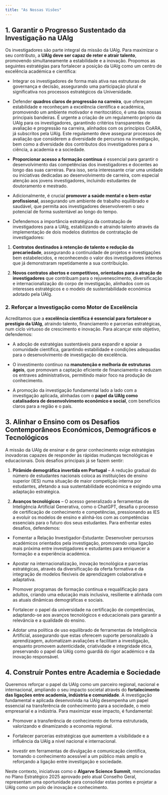 ```yaml
---
title: "As Nossas Visões"
---
```


::: {.callout-caution appearance="default" collapse="true" icon=false}

## 1. Garantir o Progresso Sustentado da Investigação na UAlg

  Os investigadores são parte integral da missão da UAlg. Para maximizar o seu contributo, a **UAlg deve ser capaz de reter e atrair talento**, promovendo simultaneamente a estabilidade e a inovação. Propomos as seguintes estratégias para fortalecer a posição da UAlg como um centro de excelência académica e científica:
  
  - Integrar os investigadores de forma mais ativa nas estruturas de governança e decisão, assegurando uma participação plural e significativa nos processos estratégicos da Universidade.

  - Defender **quadros claros de progressão na carreira**, que ofereçam estabilidade e reconheçam a excelência científica e académica, promovendo um ambiente motivador e meritocrático, é uma das nossas principais bandeiras. É urgente a criação de um regulamento próprio da UAlg para os investigadores, garantindo critérios transparentes de avaliação e progressão na carreira, alinhados com os princípios CoARA, já subscritos pela UAlg. Este regulamento deve assegurar processos de avaliação que considerem a diversidade de percursos na investigação, bem como a diversidade dos contributos dos investigadores para a ciência, a academia e a sociedade.

  - **Proporcionar acesso a formação contínua** é essencial para garantir o desenvolvimento das competências dos investigadores e docentes ao longo das suas carreiras. Para isso, seria interessante criar uma unidade ou iniciativas dedicadas ao desenvolvimento de carreira, com especial atenção aos jovens investigadores, incluindo estudantes de doutoramento e mestrado.

  - Adicionalmente, é crucial **promover a saúde mental e o bem-estar profissional**, assegurando um ambiente de trabalho equilibrado e saudável, que permita aos investigadores desenvolverem o seu potencial de forma sustentável ao longo do tempo.

  - Defendemos a importância estratégica da contratação de investigadores para a UAlg, estabilizando e atraindo talento através da implementação de dois modelos distintos de contratação de investigadores:

  1. **Contratos destinados à retenção de talento e redução da precariedade**, assegurando a continuidade de projetos e investigações bem estabelecidos, e reconhecendo o valor dos investigadores internos que já demonstraram repetidamente a sua contribuição.

  2. **Novos contratos abertos e competitivos, orientados para a atração de investigadores** que contribuam para o rejuvenescimento, diversificação e internacionalização do corpo de investigação, alinhados com os interesses estratégicos e o modelo de sustentabilidade económica adotado pela UAlg.

:::

::: {.callout-caution appearance="default" collapse="true" icon=false}

### 2. Reforçar a Investigação como Motor de Excelência

Acreditamos que a **excelência científica é essencial para fortalecer o prestígio da UAlg**, atraindo talento, financiamento e parcerias estratégicas, num ciclo virtuoso de crescimento e inovação. Para alcançar este objetivo, defendemos:

 - A adoção de estratégias sustentáveis para expandir e apoiar a comunidade científica, garantindo estabilidade e condições adequadas para o desenvolvimento de investigação de excelência.
 
 - O investimento contínuo na **manutenção e melhoria de estruturas ágeis**, que promovam a captação eficiente de financiamento e reduzam os entraves administrativos, permitindo maior foco na produção de conhecimento.
 
 - A promoção da investigação fundamental lado a lado com a investigação aplicada, alinhadas com o **papel da UAlg como catalisadora de desenvolvimento económico e social**, com benefícios claros para a região e o país.
  
:::

::: {.callout-caution appearance="default" collapse="true" icon=false}

## 3. Alinhar o Ensino com os Desafios Contemporâneos Económicos, Demográficos e Tecnológicos

A missão da UAlg de ensinar e de gerar conhecimento exige estratégias inovadoras capazes de responder às rápidas mudanças tecnológicas e educacionais. Dois desafios principais já se fazem sentir:

  1. **Pirâmide demográfica invertida em Portugal** – A redução gradual do número de estudantes nacionais coloca as instituições de ensino superior (IES) numa situação de maior competição interna por estudantes, afetando a sua sustentabilidade económica e exigindo uma adaptação estratégica.

  2. **Avanços tecnológicos** – O acesso generalizado a ferramentas de Inteligência Artificial Generativa, como o ChatGPT, desafia o processo de certificação de conhecimento e competências, pressionando as IES a evoluir os modelos de ensino e alinhá-los com as competências essenciais para o futuro dos seus estudantes.
Para enfrentar estes desafios, defendemos:

  - Fomentar a Relação Investigador-Estudante: Desenvolver percursos académicos orientados pela investigação, promovendo uma ligação mais próxima entre investigadores e estudantes para enriquecer a formação e a experiência académica.
  
  - Apostar na internacionalização, inovação tecnológica e parcerias estratégicas, através da diversificação da oferta formativa e da integração de modelos flexíveis de aprendizagem colaborativa e adaptativa.
  
  - Promover programas de formação contínua e requalificação para adultos, criando uma educação mais inclusiva, resiliente e alinhada com as atuais dinâmicas demográficas e sociais.
  
  - Fortalecer o papel da universidade na certificação de competências, adaptando-se aos avanços tecnológicos e educacionais para garantir a relevância e a qualidade do ensino.
  
  - Adotar uma política de uso equilibrado de ferramentas de Inteligência Artificial, assegurando que estas oferecem suporte personalizado à aprendizagem, automatizam avaliações e facilitam a investigação, enquanto promovem autenticidade, criatividade e integridade ética, preservando o papel da UAlg como guardiã do rigor académico e da inovação responsável.

:::

::: {.callout-caution appearance="default" collapse="true" icon=false}

## 4. Construir Pontes entre Academia e Sociedade

  Queremos reforçar o papel da UAlg como um parceiro regional, nacional e internacional, ampliando o seu impacto societal através do **fortalecimento das ligações entre academia, indústria e comunidade**. A investigação fundamental e aplicada desenvolvida na UAlg desempenha um papel essencial na transferência de conhecimento para a sociedade, o meio empresarial e a indústria. Para maximizar esse impacto, é fundamental:
  
  - Promover a transferência de conhecimento de forma estruturada, valorizando e dinamizando a economia regional.

  - Fortalecer parcerias estratégicas que aumentem a visibilidade e a influência da UAlg a nível nacional e internacional.
  
  - Investir em ferramentas de divulgação e comunicação científica, tornando o conhecimento acessível a um público mais amplo e reforçando a ligação entre investigação e sociedade.
  
Neste contexto, iniciativas como o **Algarve Science Summit**, mencionadas no Plano Estratégico 2025 aprovado pelo atual Conselho Geral, representam uma oportunidade para consolidar estas pontes e projetar a UAlg como um polo de inovação e conhecimento.

:::

